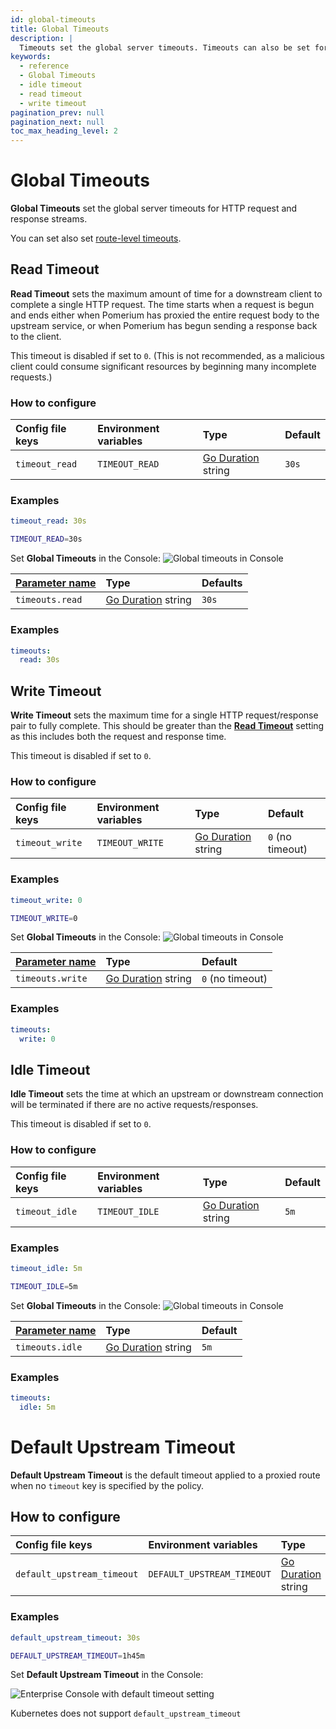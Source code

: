 ```yaml
---
id: global-timeouts
title: Global Timeouts
description: |
  Timeouts set the global server timeouts. Timeouts can also be set for individual routes.
keywords:
  - reference
  - Global Timeouts
  - idle timeout
  - read timeout
  - write timeout
pagination_prev: null
pagination_next: null
toc_max_heading_level: 2
---
```



# Global Timeouts

**Global Timeouts** set the global server timeouts for HTTP request and response streams.

You can set also set [route-level timeouts](/docs/reference/routes/timeouts).

## Read Timeout

**Read Timeout** sets the maximum amount of time for a downstream client to complete a single HTTP request. The time starts when a request is begun and ends either when Pomerium has proxied the entire request body to the upstream service, or when Pomerium has begun sending a response back to the client.

This timeout is disabled if set to `0`. (This is not recommended, as a malicious client could consume significant resources by beginning many incomplete requests.)

### How to configure

<Tabs>
<TabItem value="Core" label="Core">

| **Config file keys** | **Environment variables** | **Type** | **Default** |
| :-- | :-- | :-- | :-- |
| `timeout_read` | `TIMEOUT_READ` | [Go Duration] string | `30s` |

### Examples

```yaml
timeout_read: 30s
```

```bash
TIMEOUT_READ=30s
```

</TabItem>
<TabItem value="Enterprise" label="Enterprise">

Set **Global Timeouts** in the Console: ![Global timeouts in Console](./img/timeouts/timeouts-default.png)

</TabItem>
<TabItem value="Kubernetes" label="Kubernetes">

| **[Parameter name](/docs/k8s/reference#timeouts)** | **Type** | **Defaults** |
| :-- | :-- | :-- |
| `timeouts.read` | [Go Duration] string | `30s` |

### Examples

```yaml
timeouts:
  read: 30s
```

</TabItem>
</Tabs>

## Write Timeout

**Write Timeout** sets the maximum time for a single HTTP request/response pair to fully complete. This should be greater than the [**Read Timeout**](#read-timeout) setting as this includes both the request and response time.

This timeout is disabled if set to `0`.

### How to configure

<Tabs>
<TabItem value="Core" label="Core">

| **Config file keys** | **Environment variables** | **Type** | **Default** |
| :-- | :-- | :-- | :-- |
| `timeout_write` | `TIMEOUT_WRITE` | [Go Duration] string | `0` (no timeout) |

### Examples

```yaml
timeout_write: 0
```

```bash
TIMEOUT_WRITE=0
```

</TabItem>
<TabItem value="Enterprise" label="Enterprise">

Set **Global Timeouts** in the Console: ![Global timeouts in Console](./img/timeouts/timeouts-default.png)

</TabItem>
<TabItem value="Kubernetes" label="Kubernetes">

| **[Parameter name](/docs/k8s/reference#timeouts)** | **Type** | **Default** |
| :-- | :-- | :-- |
| `timeouts.write` | [Go Duration] string | `0` (no timeout) |

### Examples

```yaml
timeouts:
  write: 0
```

</TabItem>
</Tabs>

## Idle Timeout

**Idle Timeout** sets the time at which an upstream or downstream connection will be terminated if there are no active requests/responses.

This timeout is disabled if set to `0`.

### How to configure

<Tabs>
<TabItem value="Core" label="Core">

| **Config file keys** | **Environment variables** | **Type** | **Default** |
| :-- | :-- | :-- | :-- |
| `timeout_idle` | `TIMEOUT_IDLE` | [Go Duration] string | `5m` |

### Examples

```yaml
timeout_idle: 5m
```

```bash
TIMEOUT_IDLE=5m
```

</TabItem>
<TabItem value="Enterprise" label="Enterprise">

Set **Global Timeouts** in the Console: ![Global timeouts in Console](./img/timeouts/timeouts-default.png)

</TabItem>
<TabItem value="Kubernetes" label="Kubernetes">

| **[Parameter name](/docs/k8s/reference#timeouts)** | **Type** | **Default** |
| :-- | :-- | :-- |
| `timeouts.idle` | [Go Duration] string | `5m` |

### Examples

```yaml
timeouts:
  idle: 5m
```

</TabItem>
</Tabs>

# Default Upstream Timeout

**Default Upstream Timeout** is the default timeout applied to a proxied route when no `timeout` key is specified by the policy.

## How to configure

<Tabs>
<TabItem value="Core" label="Core">

| **Config file keys** | **Environment variables** | **Type** | **Default** |
| :-- | :-- | :-- | :-- |
| `default_upstream_timeout` | `DEFAULT_UPSTREAM_TIMEOUT` | [Go Duration] string | `30s` |

### Examples

```yaml
default_upstream_timeout: 30s
```

```bash
DEFAULT_UPSTREAM_TIMEOUT=1h45m
```

</TabItem>
<TabItem value="Enterprise" label="Enterprise">

Set **Default Upstream Timeout** in the Console:

![Enterprise Console with default timeout setting](./img/timeouts/default-upstream-timeout.png)

</TabItem>
<TabItem value="Kubernetes" label="Kubernetes">

Kubernetes does not support `default_upstream_timeout`

</TabItem>
</Tabs>

[go duration]: https://golang.org/pkg/time/#Duration.String
